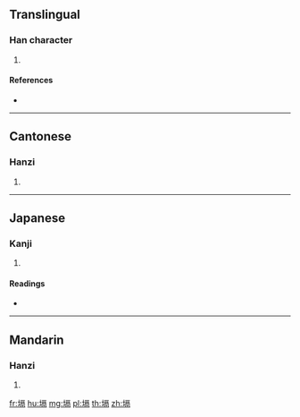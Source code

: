 {{character info/new}}
==Translingual==

===Han character===
{{Han char|rn=32|rad=土|as=10|sn=13|four=41127|canj=GMRB|ids=⿰土鬲}}

# {{defn|Han|sort=土10}}

====References====
* {{Han ref|kx=0236.230|dkj=05362|dj=0474.140|hdz=10471.030|uh=5865|ud=22629|bh=DCED|bd=56557}}

----

==Cantonese==

===Hanzi===
{{yue-hanzi|jyut=[[gaak3]]|y=gaak3}}

# {{defn|lang=yue|sort=土10}}

----

==Japanese==

===Kanji===
{{ja-kanji|grade=|rs=土10}}

# {{defn|lang=ja|sort=土10}}

====Readings====
* {{ja-readings|on=[[かく]] (kaku), [[きゃく]] (kyaku)|kun=}}

----

==Mandarin==

===Hanzi===
{{cmn-hanzi|pin=[[gé]] ([[ge2]]), [[xiàn]] ([[xian4]])|wg=ko<sup>2</sup>, hsien<sup>4</sup>}}

# {{defn|lang=cmn|sort=土10}}

[[fr:塥]]
[[hu:塥]]
[[mg:塥]]
[[pl:塥]]
[[th:塥]]
[[zh:塥]]